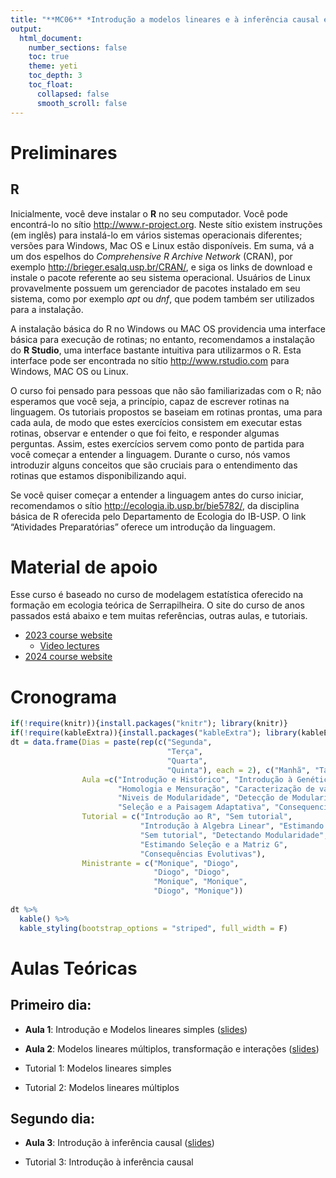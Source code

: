 ```yaml
---
title: "**MC06** *Introdução a modelos lineares e à inferência causal em ecologia*"
output:
  html_document:
    number_sections: false
    toc: true
    theme: yeti
    toc_depth: 3
    toc_float: 
      collapsed: false
      smooth_scroll: false
---
```


# Preliminares

## R

Inicialmente, você deve instalar o **R** no seu computador. 
Você pode encontrá-lo no sítio <http://www.r-project.org>.
Neste sítio existem instruções (em inglês) para instalá-lo em vários sistemas operacionais diferentes; versões para Windows, Mac OS e Linux estão disponíveis.
Em suma, vá a um dos espelhos do *Comprehensive R Archive Network* (CRAN), por exemplo <http://brieger.esalq.usp.br/CRAN/>, e siga os links de download e instale o pacote referente ao seu sistema operacional.
Usuários de Linux provavelmente possuem um gerenciador de pacotes instalado em seu sistema, como por
exemplo *apt* ou *dnf*, que podem também ser utilizados para a instalação.

A instalação básica do R no Windows ou MAC OS providencia uma interface básica para execução de rotinas; no entanto, recomendamos a instalação do **R Studio**, uma interface bastante intuitiva para
utilizarmos o R. 
Esta interface pode ser encontrada no sítio <http://www.rstudio.com> para Windows, MAC OS ou Linux.

O curso foi pensado para pessoas que não são familiarizadas com o R; não esperamos que você seja, a princípio, capaz de escrever rotinas na linguagem. 
Os tutoriais propostos se baseiam em rotinas prontas, uma para cada aula, de modo que estes exercícios consistem em executar estas rotinas, observar e entender o que foi feito, e responder algumas perguntas. 
Assim, estes exercícios servem como ponto de partida para você começar a entender a linguagem. 
Durante o curso, nós vamos introduzir alguns conceitos que são cruciais para o entendimento das rotinas que estamos disponibilizando aqui.

Se você quiser começar a entender a linguagem antes do curso iniciar, recomendamos o sítio <http://ecologia.ib.usp.br/bie5782/>, da disciplina básica de R oferecida pelo Departamento de Ecologia do IB-USP. 
O link "Atividades Preparatórias" oferece um introdução da linguagem.

# Material de apoio

Esse curso é baseado no curso de modelagem estatística oferecido na formação em ecologia teórica de Serrapilheira. O site do curso de anos passados está abaixo e tem muitas referências, outras aulas, e tutoriais. 

- [2023 course website](https://statistical-inference.netlify.app/)
  - [Video lectures](https://www.youtube.com/results?search_query=QEco+Program%3A+Statistical+models)
- [2024 course website](https://statistical-modeling.github.io/2024/) 


# Cronograma

```r
if(!require(knitr)){install.packages("knitr"); library(knitr)}
if(!require(kableExtra)){install.packages("kableExtra"); library(kableExtra)}
dt = data.frame(Dias = paste(rep(c("Segunda", 
                                   "Terça", 
                                   "Quarta", 
                                   "Quinta"), each = 2), c("Manhã", "Tarde")),
                Aula =c("Introdução e Histórico", "Introdução à Genética Quantitativa",
                        "Homologia e Mensuração", "Caracterização de variação multidimensional",
                        "Niveis de Modularidade", "Detecção de Modularidade",
                        "Seleção e a Paisagem Adaptativa", "Consequencias Evolutivas da Modularidade"),
                Tutorial = c("Introdução ao R", "Sem tutorial",
                             "Introdução à Algebra Linear", "Estimando matrizes e componentes principais",
                             "Sem tutorial", "Detectando Modularidade",
                             "Estimando Seleção e a Matriz G",
                             "Consequências Evolutivas"),
                Ministrante = c("Monique", "Diogo",
                                "Diogo", "Diogo",
                                "Monique", "Monique",
                                "Diogo", "Monique"))
                
dt %>%
  kable() %>%
  kable_styling(bootstrap_options = "striped", full_width = F)
```

# Aulas Teóricas


## Primeiro dia:

- **Aula 1**: Introdução e Modelos lineares simples ([slides](slides/ModelosLineares.pdf))
- **Aula 2**: Modelos lineares múltiplos, transformação e interações ([slides](slides/ModelosLinearesMultiplos.pdf))

- Tutorial 1: Modelos lineares simples
- Tutorial 2: Modelos lineares múltiplos

## Segundo dia:

- **Aula 3**: Introdução à inferência causal ([slides](slides/slides/CausalPensamento.pdf))

- Tutorial 3: Introdução à inferência causal
